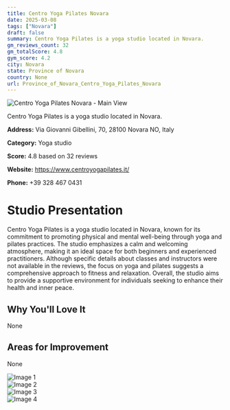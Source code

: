```yaml
---
title: Centro Yoga Pilates Novara
date: 2025-03-08
tags: ["Novara"]  
draft: false
summary: Centro Yoga Pilates is a yoga studio located in Novara.
gm_reviews_count: 32
gm_totalScore: 4.8
gym_score: 4.2
city: Novara
state: Province of Novara
country: None
url: Province_of_Novara_Centro_Yoga_Pilates_Novara
---
```


<div className="aspect-[16/9] relative my-8">
  <img 
    src="https://lh5.googleusercontent.com/p/AF1QipNQsifNEi8rhK7YNu6zN1hZQaDUneC7ZvsO6x9s=w1920-h1080-k-no"
    alt="Centro Yoga Pilates Novara - Main View"
    className="object-cover absolute inset-0 w-full h-full rounded-lg"
  />
</div>

Centro Yoga Pilates is a yoga studio located in Novara.

**Address:** Via Giovanni Gibellini, 70, 28100 Novara NO, Italy

**Category:** Yoga studio

**Score:** 4.8 based on 32 reviews

**Website:** https://www.centroyogapilates.it/

**Phone:** +39 328 467 0431

# Studio Presentation

Centro Yoga Pilates is a yoga studio located in Novara, known for its commitment to promoting physical and mental well-being through yoga and pilates practices. The studio emphasizes a calm and welcoming atmosphere, making it an ideal space for both beginners and experienced practitioners. Although specific details about classes and instructors were not available in the reviews, the focus on yoga and pilates suggests a comprehensive approach to fitness and relaxation. Overall, the studio aims to provide a supportive environment for individuals seeking to enhance their health and inner peace.



## Why You'll Love It

None

## Areas for Improvement

None

<div className="grid grid-cols-1 xl:grid-cols-2 gap-4 my-8">
<div className="aspect-[4/3] relative"><img src="https://lh5.googleusercontent.com/p/AF1QipNlD7KTYGwOJsUU1g3apni1Wc7gAHmoy7H5KScV=w1920-h1080-k-no" alt="Image 1" className="object-cover absolute inset-0 w-full h-full rounded-lg" /></div>
<div className="aspect-[4/3] relative"><img src="https://lh5.googleusercontent.com/p/AF1QipMIPNqgdeDufnxqUYBKOrCSwEuFd8jJJR3atPKy=w1920-h1080-k-no" alt="Image 2" className="object-cover absolute inset-0 w-full h-full rounded-lg" /></div>
<div className="aspect-[4/3] relative"><img src="https://lh5.googleusercontent.com/p/AF1QipPgEgboLbdj4nylsb-NSsEdCZ4r9wejsaTUc3Ph=w1920-h1080-k-no" alt="Image 3" className="object-cover absolute inset-0 w-full h-full rounded-lg" /></div>
<div className="aspect-[4/3] relative"><img src="https://lh5.googleusercontent.com/p/AF1QipPOxH6BCCbB0Q0efP_I7kSy8tdQkBB9uUy8o04P=w1920-h1080-k-no" alt="Image 4" className="object-cover absolute inset-0 w-full h-full rounded-lg" /></div>
</div>